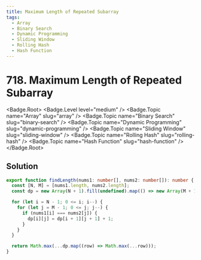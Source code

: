 ```yaml
---
title: Maximum Length of Repeated Subarray
tags:
  - Array
  - Binary Search
  - Dynamic Programming
  - Sliding Window
  - Rolling Hash
  - Hash Function
---
```


# 718. Maximum Length of Repeated Subarray

<Badge.Root>
  <Badge.Level level="medium" />
  <Badge.Topic name="Array" slug="array" />
  <Badge.Topic name="Binary Search" slug="binary-search" />
  <Badge.Topic name="Dynamic Programming" slug="dynamic-programming" />
  <Badge.Topic name="Sliding Window" slug="sliding-window" />
  <Badge.Topic name="Rolling Hash" slug="rolling-hash" />
  <Badge.Topic name="Hash Function" slug="hash-function" />
</Badge.Root>

## Solution

```typescript filename="solution.ts" copy
export function findLength(nums1: number[], nums2: number[]): number {
  const [N, M] = [nums1.length, nums2.length];
  const dp = new Array(N + 1).fill(undefined).map(() => new Array(M + 1).fill(0));

  for (let i = N - 1; 0 <= i; i--) {
    for (let j = M - 1; 0 <= j; j--) {
      if (nums1[i] === nums2[j]) {
        dp[i][j] = dp[i + 1][j + 1] + 1;
      }
    }
  }

  return Math.max(...dp.map((row) => Math.max(...row)));
}
```

<ProblemLink
  codingSite="leetcode"
  href="https://leetcode.com/problems/maximum-length-of-repeated-subarray/"
  title="Maximum Length of Repeated Subarray"
/>
